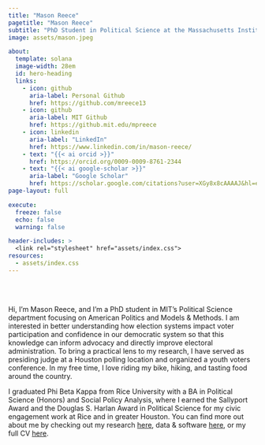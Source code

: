 ```yaml
---
title: "Mason Reece"
pagetitle: "Mason Reece"
subtitle: "PhD Student in Political Science at the Massachusetts Institute of Technology"
image: assets/mason.jpeg

about:
  template: solana
  image-width: 28em
  id: hero-heading
  links:
    - icon: github
      aria-label: Personal Github
      href: https://github.com/mreece13
    - icon: github
      aria-label: MIT Github
      href: https://github.mit.edu/mpreece
    - icon: linkedin
      aria-label: "LinkedIn"
      href: https://www.linkedin.com/in/mason-reece/
    - text: "{{< ai orcid >}}"
      href: https://orcid.org/0009-0009-8761-2344
    - text: "{{< ai google-scholar >}}"
      aria-label: "Google Scholar"
      href: https://scholar.google.com/citations?user=XGy8x8cAAAAJ&hl=en
page-layout: full

execute: 
  freeze: false
  echo: false
  warning: false

header-includes: >
  <link rel="stylesheet" href="assets/index.css">
resources:
  - assets/index.css
---
```


<br><br>


::: {#hero-heading}

Hi, I’m Mason Reece, and I’m a PhD student in MIT’s Political Science department focusing on American Politics and Models & Methods. I am interested in better understanding how election systems impact voter participation and confidence in our democratic system so that this knowledge can inform advocacy and directly improve electoral administration. To bring a practical lens to my research, I have served as presiding judge at a Houston polling location and organized a youth voters conference. In my free time, I love riding my bike, hiking, and tasting food around the country.

I graduated Phi Beta Kappa from Rice University with a BA in Political Science (Honors) and Social Policy Analysis, where I earned the Sallyport Award and the Douglas S. Harlan Award in Political Science for my civic engagement work at Rice and in greater Houston. You can find more out about me by checking out my research [here](/research), data & software [here](/data), or my full CV [here](files/cv.pdf).

:::
